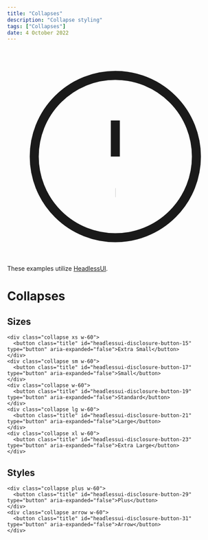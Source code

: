 ---
title: "Collapses"
description: "Collapse styling"
tags: ["Collapses"]
date: 4 October 2022
---

<div className='not-prose notification mb-2'>
    <svg xmlns="http://www.w3.org/2000/svg" className="h-6 w-6" fill="none" viewBox="0 0 24 24" stroke="currentColor">
        <path strokeLinecap="round" strokeLinejoin="round" strokeWidth={2} d="M12 8v4m0 4h.01M21 12a9 9 0 11-18 0 9 9 0 0118 0z" />
    </svg>
    These examples utilize <a class='button sm' target="_blank" href="https://headlessui.dev/react/disclosure">HeadlessUI</a>.
</div>

# Collapses

## Sizes

```html-preview
<div class="collapse xs w-60">
  <button class="title" id="headlessui-disclosure-button-15" type="button" aria-expanded="false">Extra Small</button>
</div>
<div class="collapse sm w-60">
  <button class="title" id="headlessui-disclosure-button-17" type="button" aria-expanded="false">Small</button>
</div>
<div class="collapse w-60">
  <button class="title" id="headlessui-disclosure-button-19" type="button" aria-expanded="false">Standard</button>
</div>
<div class="collapse lg w-60">
  <button class="title" id="headlessui-disclosure-button-21" type="button" aria-expanded="false">Large</button>
</div>
<div class="collapse xl w-60">
  <button class="title" id="headlessui-disclosure-button-23" type="button" aria-expanded="false">Extra Large</button>
</div>
```

## Styles

```html-preview
<div class="collapse plus w-60">
  <button class="title" id="headlessui-disclosure-button-29" type="button" aria-expanded="false">Plus</button>
</div>
<div class="collapse arrow w-60">
  <button class="title" id="headlessui-disclosure-button-31" type="button" aria-expanded="false">Arrow</button>
</div>
```